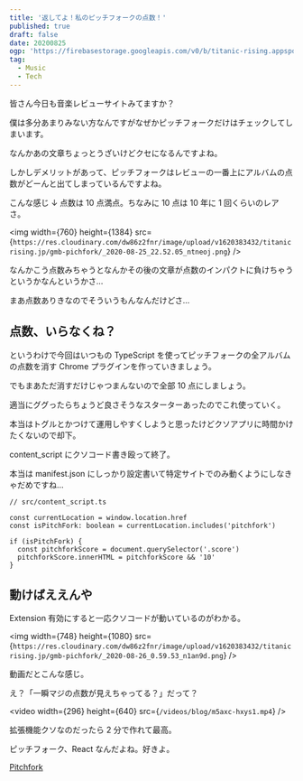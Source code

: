 ```yaml
---
title: '返してよ！私のピッチフォークの点数！'
published: true
draft: false
date: 20200825
ogp: 'https://firebasestorage.googleapis.com/v0/b/titanic-rising.appspot.com/o/4e1863811e5488433270988ae82a928f.jpg?alt=media&token=c87578ee-32df-4662-b0a9-8bb257f001d3'
tag:
  - Music
  - Tech
---
```


皆さん今日も音楽レビューサイトみてますか？

僕は多分あまりみない方なんですがなぜかピッチフォークだけはチェックしてしまいます。

なんかあの文章ちょっとうざいけどクセになるんですよね。

しかしデメリットがあって、ピッチフォークはレビューの一番上にアルバムの点数がどーんと出てしまっているんですよね。

こんな感じ ↓ 点数は 10 点満点。ちなみに 10 点は 10 年に 1 回くらいのレアさ。

<img
  width={760}
  height={1384}
  src={`https://res.cloudinary.com/dw86z2fnr/image/upload/v1620383432/titanicrising.jp/gmb-pichfork/_2020-08-25_22.52.05_ntneoj.png`}
/>

なんかこう点数みちゃうとなんかその後の文章が点数のインパクトに負けちゃうというかなんというかさ…

まあ点数ありきなのでそういうもんなんだけどさ…

## 点数、いらなくね？

というわけで今回はいつもの TypeScript を使ってピッチフォークの全アルバムの点数を消す Chrome プラグインを作っていきましょう。

でもまあただ消すだけじゃつまんないので全部 10 点にしましょう。

適当にググったらちょうど良さそうなスターターあったのでこれ使っていく。

<BookMark
  title="chibat/chrome-extension-typescript-starter"
  href="https://github.com/chibat/chrome-extension-typescript-starter"
/>

本当はトグルとかつけて運用しやすくしようと思ったけどクソアプリに時間かけたくないので却下。

content_script にクソコード書き殴って終了。

本当は manifest.json にしっかり設定書いて特定サイトでのみ動くようにしなきゃだめですね…

```tsx
// src/content_script.ts

const currentLocation = window.location.href
const isPitchFork: boolean = currentLocation.includes('pitchfork')

if (isPitchFork) {
  const pitchforkScore = document.querySelector('.score')
  pitchforkScore.innerHTML = pitchforkScore && '10'
}
```

## 動けばええんや

Extension 有効にすると一応クソコードが動いているのがわかる。

<img
  width={748}
  height={1080}
  src={`https://res.cloudinary.com/dw86z2fnr/image/upload/v1620383432/titanicrising.jp/gmb-pichfork/_2020-08-26_0.59.53_n1an9d.png`}
/>

動画だとこんな感じ。

え？「一瞬マジの点数が見えちゃってる？」だって？

<video width={296} height={640} src={`/videos/blog/m5axc-hxys1.mp4`} />

拡張機能クソなのだったら 2 分で作れて最高。

ピッチフォーク、React なんだよね。好きよ。

[Pitchfork](https://pitchfork.com/)
